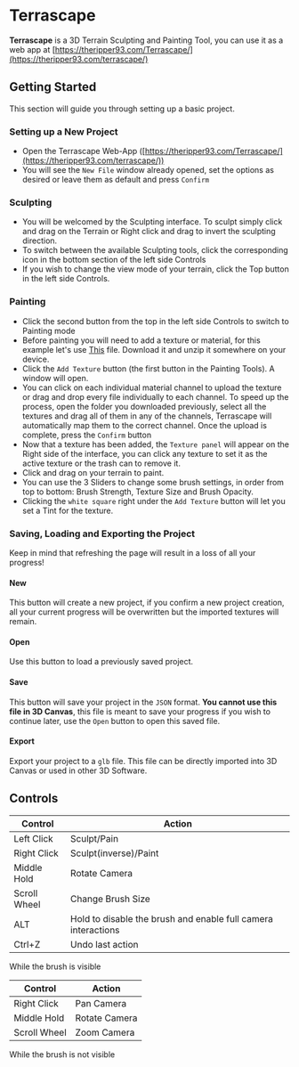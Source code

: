 
# Terrascape

**Terrascape** is a 3D Terrain Sculpting and Painting Tool, you can use it
as a web app at
[https://theripper93.com/Terrascape/](https://theripper93.com/terrascape/)

## Getting Started

This section will guide you through setting up a basic project.

### Setting up a New Project

- Open the Terrascape Web-App
  ([https://theripper93.com/Terrascape/](https://theripper93.com/terrascape/))
- You will see the `New File` window already opened, set the options
  as desired or leave them as default and press `Confirm`

### Sculpting

- You will be welcomed by the Sculpting interface. To sculpt simply
  click and drag on the Terrain or Right click and drag to invert the
  sculpting direction.
- To switch between the available Sculpting tools, click the
  corresponding icon in the bottom section of the left side Controls
- If you wish to change the view mode of your terrain, click the Top
  button in the left side Controls.

### Painting

- Click the second button from the top in the left side Controls to
  switch to Painting mode
- Before painting you will need to add a texture or material, for this
  example let's use
  [This](https://drive.google.com/file/d/1_GivszWvrKMMhqiGaNNvJBodve_4ErIC/view?usp=sharing)
  file. Download it and unzip it somewhere on your device.
- Click the `Add Texture` button (the first button in the Painting
  Tools). A window will open.
- You can click on each individual material channel to upload the
  texture or drag and drop every file individually to each channel. To
  speed up the process, open the folder you downloaded previously,
  select all the textures and drag all of them in any of the channels,
  Terrascape will automatically map them to the correct channel. Once
  the upload is complete, press the `Confirm` button
- Now that a texture has been added, the `Texture panel` will appear
  on the Right side of the interface, you can click any texture to set
  it as the active texture or the trash can to remove it.
- Click and drag on your terrain to paint.
- You can use the 3 Sliders to change some brush settings, in order
  from top to bottom: Brush Strength, Texture Size and Brush Opacity.
- Clicking the `white square` right under the `Add Texture` button
  will let you set a Tint for the texture.

### Saving, Loading and Exporting the Project

Keep in mind that refreshing the page will result in a loss of all your
progress\!

#### New

This button will create a new project, if you confirm a new project
creation, all your current progress will be overwritten but the imported
textures will remain.

#### Open

Use this button to load a previously saved project.

#### Save

This button will save your project in the `JSON` format. **You cannot
use this file in 3D Canvas**, this file is meant to save your progress
if you wish to continue later, use the `Open` button to open this saved
file.

#### Export

Export your project to a `glb` file. This file can be directly imported
into 3D Canvas or used in other 3D Software.

## Controls

| Control      | Action                                                        |
| ------------ | ------------------------------------------------------------- |
| Left Click   | Sculpt/Pain                                                   |
| Right Click  | Sculpt(inverse)/Paint                                         |
| Middle Hold  | Rotate Camera                                                 |
| Scroll Wheel | Change Brush Size                                             |
| ALT          | Hold to disable the brush and enable full camera interactions |
| Ctrl+Z       | Undo last action                                              |

While the brush is visible

| Control      | Action        |
| ------------ | ------------- |
| Right Click  | Pan Camera    |
| Middle Hold  | Rotate Camera |
| Scroll Wheel | Zoom Camera   |

While the brush is not visible
